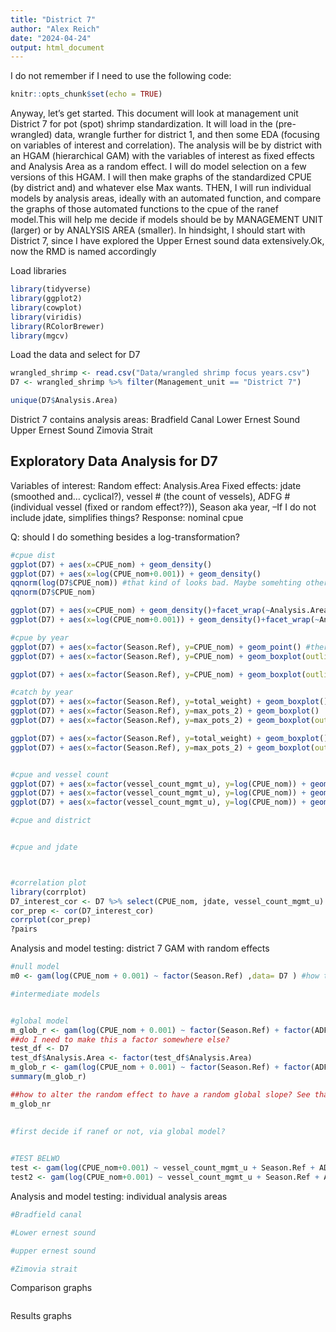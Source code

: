 ```yaml
---
title: "District 7"
author: "Alex Reich"
date: "2024-04-24"
output: html_document
---
```

I do not  remember if I need to use the following code:
```r
knitr::opts_chunk$set(echo = TRUE)
```


Anyway, let's get started. This document will look at management unit District 7 for pot (spot) shrimp standardization. It will load in the (pre-wrangled) data, wrangle further for district 1, and then some EDA (focusing on variables of interest and correlation). The analysis will be by district with an HGAM (hierarchical GAM) with the variables of interest as fixed effects and Analysis Area as a random effect. I will do model selection on a few versions of this HGAM. I will then make graphs of the standardized CPUE (by district and) and whatever else Max wants. THEN, I will run individual models by analysis areas, ideally with an automated function, and compare the graphs of those automated functions to the cpue of the ranef model.This will help me decide if models should be by MANAGEMENT UNIT (larger) or by ANALYSIS AREA (smaller). In hindsight, I should start with District 7, since I have explored the Upper Ernest sound data extensively.Ok, now the RMD is named accordingly 


Load libraries
```r
library(tidyverse)
library(ggplot2)
library(cowplot)
library(viridis)
library(RColorBrewer)
library(mgcv)
```


Load the data and select for D7
```r
wrangled_shrimp <- read.csv("Data/wrangled shrimp focus years.csv")
D7 <- wrangled_shrimp %>% filter(Management_unit == "District 7")

unique(D7$Analysis.Area)
```


District 7 contains analysis areas:
  Bradfield Canal
  Lower Ernest Sound
  Upper Ernest Sound
  Zimovia Strait
  
  
  
## Exploratory Data Analysis for D7
Variables of interest:
Random effect: Analysis.Area
Fixed effects: jdate (smoothed and... cyclical?), vessel # (the count of vessels), ADFG # (individual vessel (fixed or random effect??)), Season aka year, 
--If I do not include jdate, simplifies things?
Response: nominal cpue

Q: should I do something besides a log-transformation?
```r

#cpue dist
ggplot(D7) + aes(x=CPUE_nom) + geom_density()
ggplot(D7) + aes(x=log(CPUE_nom+0.001)) + geom_density()
qqnorm(log(D7$CPUE_nom)) #that kind of looks bad. Maybe somehting other than log-trans?
qqnorm(D7$CPUE_nom)

ggplot(D7) + aes(x=CPUE_nom) + geom_density()+facet_wrap(~Analysis.Area)
ggplot(D7) + aes(x=log(CPUE_nom+0.001)) + geom_density()+facet_wrap(~Analysis.Area)

#cpue by year
ggplot(D7) + aes(x=factor(Season.Ref), y=CPUE_nom) + geom_point() #ther is a big outlier
ggplot(D7) + aes(x=factor(Season.Ref), y=CPUE_nom) + geom_boxplot(outliers = F)

ggplot(D7) + aes(x=factor(Season.Ref), y=CPUE_nom) + geom_boxplot(outliers = F) + facet_wrap(~Analysis.Area) #cpue varies... cyclically with time. Is season a fixed effect? I want to estimate it, so probs not. its def not linear.

#catch by year
ggplot(D7) + aes(x=factor(Season.Ref), y=total_weight) + geom_boxplot() #this is total weight per fish ticket.
ggplot(D7) + aes(x=factor(Season.Ref), y=max_pots_2) + geom_boxplot()
ggplot(D7) + aes(x=factor(Season.Ref), y=max_pots_2) + geom_boxplot(outliers=F)

ggplot(D7) + aes(x=factor(Season.Ref), y=total_weight) + geom_boxplot() + facet_wrap(~Analysis.Area) #max pots per fish ticket
ggplot(D7) + aes(x=factor(Season.Ref), y=max_pots_2) + geom_boxplot(outliers=F) + facet_wrap(~Analysis.Area)


#cpue and vessel count
ggplot(D7) + aes(x=factor(vessel_count_mgmt_u), y=log(CPUE_nom)) + geom_boxplot()
ggplot(D7) + aes(x=factor(vessel_count_mgmt_u), y=log(CPUE_nom)) + geom_boxplot(outliers=F)
ggplot(D7) + aes(x=factor(vessel_count_mgmt_u), y=log(CPUE_nom)) + geom_boxplot(outliers=F) + facet_wrap(~Analysis.Area)

#cpue and district


#cpue and jdate



#correlation plot
library(corrplot)
D7_interest_cor <- D7 %>% select(CPUE_nom, jdate, vessel_count_mgmt_u)
cor_prep <- cor(D7_interest_cor)
corrplot(cor_prep)
?pairs

```


Analysis and model testing: district 7 GAM with random effects
```r
#null model
m0 <- gam(log(CPUE_nom + 0.001) ~ factor(Season.Ref) ,data= D7 ) #how to add temporal autocorrealtion to this tho?

#intermediate models


#global model
m_glob_r <- gam(log(CPUE_nom + 0.001) ~ factor(Season.Ref) + factor(ADFG.Number)+ s(vessel_count_mgmt_u, k=4) + s(jdate, k=4) + s(factor(Analysis.Area), bs="re", k=4), data=D7 ) #remove jdate? #crap should ADFG.Number be a\random effect too?
##do I need to make this a factor somewhere else?
test_df <- D7
test_df$Analysis.Area <- factor(test_df$Analysis.Area)
m_glob_r <- gam(log(CPUE_nom + 0.001) ~ factor(Season.Ref) + factor(ADFG.Number)+ s(vessel_count_mgmt_u, k=4) + s(jdate, k=4) + s(Analysis.Area, bs="re", k=4), data=test_df) #ok that worked. I jsut cant make it a factor within my equation. Maybe I should adjust my df code accordingly.
summary(m_glob_r)

##how to alter the random effect to have a random global slope? See that paper.
m_glob_nr
  
  
#first decide if ranef or not, via global model?


#TEST BELWO
test <- gam(log(CPUE_nom+0.001) ~ vessel_count_mgmt_u + Season.Ref + ADFG.Number + s(jdate, k=4), data=(D7)) #that worked
test2 <- gam(log(CPUE_nom+0.001) ~ vessel_count_mgmt_u + Season.Ref + ADFG.Number + s(jdate, k=4) + s(factor(Analysis.Area), bs="re"), data=(D7)) #that did not work. Soemthign abotu my random effect not working.
```

Analysis and model testing: individual analysis areas
```r
#Bradfield canal

#Lower ernest sound

#upper ernest sound

#Zimovia strait


```

Comparison graphs
```r

```

Results graphs
```r

```

